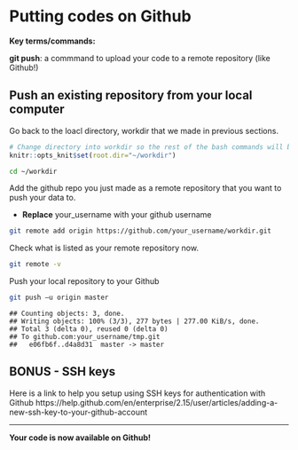 # Putting codes on Github

**Key terms/commands:**

**git push**: a commmand to upload your code to a remote repository (like Github!)

## Push an existing repository from your local computer
Go back to the loacl directory, workdir that we made in previous sections. 

```r
# Change directory into workdir so the rest of the bash commands will be run in it
knitr::opts_knit$set(root.dir="~/workdir")
```

```bash
cd ~/workdir
```

Add the github repo you just made as a remote repository that you want to push your data to.

* **Replace** your_username with your github username

```bash
git remote add origin https://github.com/your_username/workdir.git
```

Check what is listed as your remote repository now. 
```bash
git remote -v
```

Push your local repository to your Github

```bash
git push –u origin master
```

```
## Counting objects: 3, done.
## Writing objects: 100% (3/3), 277 bytes | 277.00 KiB/s, done.
## Total 3 (delta 0), reused 0 (delta 0)
## To github.com:your_username/tmp.git
##   e06fb6f..d4a8d31  master -> master
```

## BONUS - SSH keys {-}
Here is a link to help you setup using SSH keys for authentication with Github
https://help.github.com/en/enterprise/2.15/user/articles/adding-a-new-ssh-key-to-your-github-account

***
**Your code is now available on Github!**